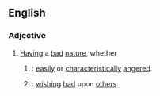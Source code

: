 ==English==

===Adjective===
{{en-adj|head=[[ill]]-[[natured]]}}

# [[having|Having]] a [[bad]] [[nature]], whether
## {{altname|bad-tempered|lang=en|nodot=a}}: [[easily]] or [[characteristically]] [[angered]].
## {{altname|malevolent|lang=en|nodot=a}}: [[wish]]ing [[bad]] upon [[other]]s.